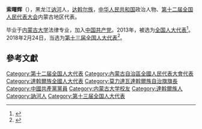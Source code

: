 '''索曙辉'''（{{bd|1969年||}}），黑龙江[[讷河|讷河]]人，[[达斡尔族|达斡尔族]]，[[中华人民共和国|中华人民共和国]]政治人物、[[第十二届全国人民代表大会|第十二届全国人民代表大会]]内蒙古地区代表。

毕业于[[内蒙古大学|内蒙古大学]]法律专业，加入[[中国共产党|中国共产党]]。2013年，被选为[[全国人大代表|全国人大代表]]<ref>{{cite news|title=全国人大代表信息-索曙辉|url= http://210.82.31.1:8084/delegate/viewDelegate.action?dbid=120339|accessdate=2013-03-28|newspaper=全国人大网}}{{Dead link|date=2020年1月 |bot=InternetArchiveBot |fix-attempted=yes }}</ref>。2018年2月24日，当选为[[第十三届全国人大代表|第十三届全国人大代表]]<ref>{{Cite web|title=（受权发布）中华人民共和国第十三届全国人民代表大会代表名单-中新网|url=http://www.chinanews.com/gn/2018/02-25/8453959.shtml|accessdate=2021-02-13|work=中新网}}</ref>。

==參考文獻==
{{reflist}}

{{DEFAULTSORT:S索}}
[[Category:第十二届全国人大代表|Category:第十二届全国人大代表]]
[[Category:內蒙古自治區全國人民代表大會代表|Category:內蒙古自治區全國人民代表大會代表]]
[[Category:達斡爾族全國人大代表|Category:達斡爾族全國人大代表]]
[[Category:莫力達瓦達斡爾族自治旗旗長|Category:莫力達瓦達斡爾族自治旗旗長]]
[[Category:中國共產黨黨員|Category:中國共產黨黨員]]
[[Category:内蒙古大学校友|Category:内蒙古大学校友]]
[[Category:達斡爾族人|Category:達斡爾族人]]
[[Category:訥河人|Category:訥河人]]
[[Category:第十三届全国人大代表|Category:第十三届全国人大代表]]


{{中国政治人物小作品}}